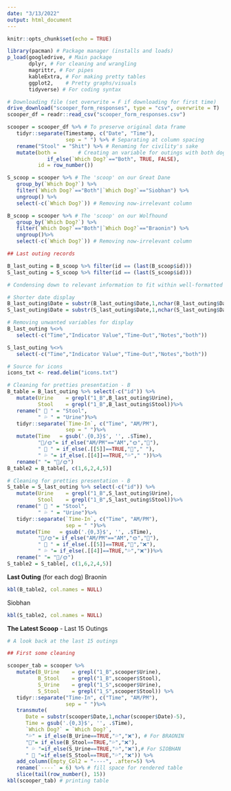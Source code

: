 ```yaml
---
date: "3/13/2022"
output: html_document
---
```

```r
knitr::opts_chunk$set(echo = TRUE)
```


```r
library(pacman) # Package manager (installs and loads)
p_load(googledrive, # Main package
       dplyr, # For cleaning and wrangling
       magrittr, # For pipes
       kableExtra, # For making pretty tables
       ggplot2,    # Pretty graphs/visuals
       tidyverse) # For coding syntax

# Downloading file (set overwrite = F if downloading for first time)
drive_download("scooper_form_responses", type = "csv", overwrite = T)
scooper_df = readr::read_csv("scooper_form_responses.csv")

scooper = scooper_df %>% # To preserve original data frame
   tidyr::separate(Timestamp, c("Date", "Time"),
                   sep = " ") %>% # Separating at column spacing
   rename("Stool" = "Shit") %>% # Renaming for civility's sake
   mutate(both =       # Creating an variable for outings with both dogs
             if_else(`Which Dog?`=="Both", TRUE, FALSE),
          id = row_number())

S_scoop = scooper %>% # The 'scoop' on our Great Dane
   group_by(`Which Dog?`) %>%
   filter(`Which Dog?`=="Both"|`Which Dog?`=="Siobhan") %>%
   ungroup() %>%
   select(-c(`Which Dog?`)) # Removing now-irrelevant column

B_scoop = scooper %>% # The 'scoop' on our Wolfhound
   group_by(`Which Dog?`) %>%
   filter(`Which Dog?`=="Both"|`Which Dog?`=="Braonin") %>%
   ungroup()%>%
   select(-c(`Which Dog?`)) # Removing now-irrelevant column

```

```r

## Last outing records

B_last_outing = B_scoop %>% filter(id == (last(B_scoop$id)))
S_last_outing = S_scoop %>% filter(id == (last(S_scoop$id)))

# Condensing down to relevant information to fit within well-formatted table

# Shorter date display
B_last_outing$Date = substr(B_last_outing$Date,1,nchar(B_last_outing$Date)-5)
S_last_outing$Date = substr(S_last_outing$Date,1,nchar(S_last_outing$Date)-5)

# Removing unwanted variables for display
B_last_outing %<>%
   select(-c("Time","Indicator Value","Time-Out","Notes","both"))

S_last_outing %<>%
   select(-c("Time","Indicator Value","Time-Out","Notes","both"))
```



```r
# Source for icons
icons_txt <- read.delim("icons.txt")

# Cleaning for pretties presentation - B
B_table = B_last_outing %>% select(-c("id")) %>%
   mutate(Urine    = grepl("1_B",B_last_outing$Urine),
          Stool    = grepl("1_B",B_last_outing$Stool))%>%
   rename(" 💩 " = "Stool",
          " 💦 " = "Urine")%>%
   tidyr::separate(`Time-In`, c("Time", "AM/PM"),
                   sep = " ")%>%
   mutate(Time   = gsub('.{0,3}$', '', .$Time),
          "🌚/🌞"= if_else("AM/PM"=="AM","🌞","🌚"),
          " 💩 " = if_else(.[[5]]==TRUE,"💩"," "),
          " 💦 "= if_else(.[[4]]==TRUE,"💦"," "))%>%
   rename(" "= "🌚/🌞")
B_table2 = B_table[, c(1,6,2,4,5)]
```

```r
# Cleaning for pretties presentation - B
S_table = S_last_outing %>% select(-c("id")) %>%
   mutate(Urine    = grepl("1_B",S_last_outing$Urine),
          Stool    = grepl("1_B",S_last_outing$Stool))%>%
   rename(" 💩 " = "Stool",
          " 💦 " = "Urine")%>%
   tidyr::separate(`Time-In`, c("Time", "AM/PM"),
                   sep = " ")%>%
   mutate(Time   = gsub('.{0,3}$', '', .$Time),
          "🌚/🌞"= if_else("AM/PM"=="AM","🌞","🌚"),
          " 💩 " = if_else(.[[5]]==TRUE,"💩","❌"),
          " 💦 "= if_else(.[[4]]==TRUE,"💦","❌"))%>%
   rename(" "= "🌚/🌞")
S_table2 = S_table[, c(1,6,2,4,5)]
```



**Last Outing** (for each dog)
Braonin
```r
kbl(B_table2, col.names = NULL)
```
Siobhan
```r
kbl(S_table2, col.names = NULL)
```

**The Latest Scoop** - Last 15 Outings
```r
# A look back at the last 15 outings 

## First some cleaning

scooper_tab = scooper %>% 
   mutate(B_Urine    = grepl("1_B",scooper$Urine),
          B_Stool    = grepl("1_B",scooper$Stool),
          S_Urine    = grepl("1_S",scooper$Urine),
          S_Stool    = grepl("1_S",scooper$Stool)) %>%
   tidyr::separate("Time-In", c("Time", "AM/PM"),
                   sep = " ")%>%
   transmute(
      Date = substr(scooper$Date,1,nchar(scooper$Date)-5),
      Time = gsub('.{0,3}$', '', .$Time),
      `Which Dog?` = `Which Dog?`,
      "💦" = if_else(B_Urine==TRUE,"💦","❌"), # For BRAONIN
      "💩"= if_else(B_Stool==TRUE,"💦","❌"),
      " 💦 "=if_else(S_Urine==TRUE,"💦","❌"),# For SIOBHAN
      " 💩 "=if_else(S_Stool==TRUE,"💦","❌")) %>%
   add_column(Empty_Col2 = "----", .after=5) %>%
   rename(`----` = 6) %>% # fill space for rendered table
   slice(tail(row_number(), 15))
kbl(scooper_tab) # printing table
```

